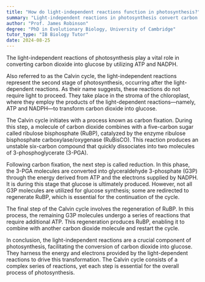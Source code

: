 ```yaml
---
title: "How do light-independent reactions function in photosynthesis?"
summary: "Light-independent reactions in photosynthesis convert carbon dioxide into glucose using ATP and NADPH."
author: "Prof. James Robinson"
degree: "PhD in Evolutionary Biology, University of Cambridge"
tutor_type: "IB Biology Tutor"
date: 2024-08-25
---
```


The light-independent reactions of photosynthesis play a vital role in converting carbon dioxide into glucose by utilizing ATP and NADPH.

Also referred to as the Calvin cycle, the light-independent reactions represent the second stage of photosynthesis, occurring after the light-dependent reactions. As their name suggests, these reactions do not require light to proceed. They take place in the stroma of the chloroplast, where they employ the products of the light-dependent reactions—namely, ATP and NADPH—to transform carbon dioxide into glucose.

The Calvin cycle initiates with a process known as carbon fixation. During this step, a molecule of carbon dioxide combines with a five-carbon sugar called ribulose bisphosphate (RuBP), catalyzed by the enzyme ribulose bisphosphate carboxylase/oxygenase (RuBisCO). This reaction produces an unstable six-carbon compound that quickly dissociates into two molecules of 3-phosphoglycerate (3-PGA).

Following carbon fixation, the next step is called reduction. In this phase, the 3-PGA molecules are converted into glyceraldehyde 3-phosphate (G3P) through the energy derived from ATP and the electrons supplied by NADPH. It is during this stage that glucose is ultimately produced. However, not all G3P molecules are utilized for glucose synthesis; some are redirected to regenerate RuBP, which is essential for the continuation of the cycle.

The final step of the Calvin cycle involves the regeneration of RuBP. In this process, the remaining G3P molecules undergo a series of reactions that require additional ATP. This regeneration produces RuBP, enabling it to combine with another carbon dioxide molecule and restart the cycle.

In conclusion, the light-independent reactions are a crucial component of photosynthesis, facilitating the conversion of carbon dioxide into glucose. They harness the energy and electrons provided by the light-dependent reactions to drive this transformation. The Calvin cycle consists of a complex series of reactions, yet each step is essential for the overall process of photosynthesis.
    